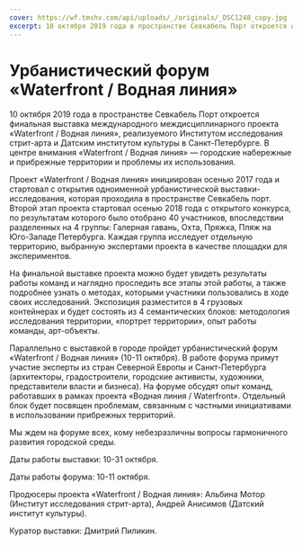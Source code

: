 ```yaml
---
cover: https://wf.tmshv.com/api/uploads/_/originals/_DSC1248_copy.jpg
excerpt: 10 октября 2019 года в пространстве Севкабель Порт откроется финальная выставка международного междисциплинарного проекта «Waterfront / Водная линия», реализуемого Институтом исследования стрит-арта и Датским институтом культуры в Санкт-Петербурге
---
```


# Урбанистический форум «Waterfront / Водная линия»

10 октября 2019 года в пространстве Севкабель Порт откроется финальная выставка международного междисциплинарного проекта «Waterfront / Водная линия», реализуемого Институтом исследования стрит-арта и Датским институтом культуры в Санкт-Петербурге. В центре внимания «Waterfront / Водная линия» — городские набережные и прибрежные территории и проблемы их использования.

Проект «Waterfront / Водная линия» инициирован осенью 2017 года и стартовал с открытия одноименной урбанистической выставки-исследования, которая проходила в пространстве Севкабель порт. Второй этап проекта стартовал осенью 2018 года с открытого конкурса, по результатам которого было отобрано 40 участников, впоследствии разделенных на 4 группы: Галерная гавань, Охта, Пряжка, Пляж на Юго-Западе Петербурга. Каждая группа исследует отдельную территорию, выбранную экспертами проекта в качестве площадки для экспериментов.

На финальной выставке проекта можно будет увидеть результаты работы команд и наглядно проследить все этапы этой работы, а также подробнее узнать о методах, которыми участники пользовались в ходе своих исследований. Экспозиция разместится в 4 грузовых контейнерах и будет состоять из 4 семантических блоков: методология исследования территории, «портрет территории», опыт работы команды, арт-объекты.

Параллельно с выставкой в городе пройдет урбанистический форум «Waterfront / Водная линия» (10-11 октября). В работе форума примут участие эксперты из стран Северной Европы и Санкт-Петербурга (архитекторы, градостроители, городские активисты, художники, представители власти и бизнеса). На форуме обсудят опыт команд, работавших в рамках проекта «Водная линия / Waterfront». Отдельный блок будет посвящен проблемам, связанным с частными инициативами в использовании прибрежных территорий.

Мы ждем на форуме всех, кому небезразличны вопросы гармоничного развития городской среды.

Даты работы выставки: 10-31 октября.

Даты работы форума: 10-11 октября.

Продюсеры проекта «Waterfront / Водная линия»: Альбина Мотор (Институт исследования стрит-арта), Андрей Анисимов (Датский институт культуры). 

Куратор выставки: Дмитрий Пиликин.